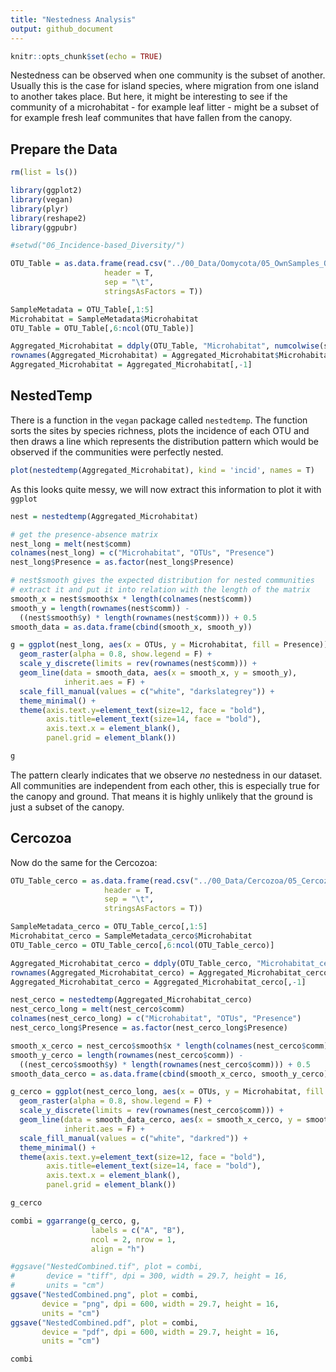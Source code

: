 ```yaml
---
title: "Nestedness Analysis"
output: github_document
---
```


```r
knitr::opts_chunk$set(echo = TRUE)
```

Nestedness can be observed when one community is the subset of another. Usually this is the case for island species, where migration from one island to another takes place. But here, it might be interesting to see if the community of a microhabitat - for example leaf litter - might be a subset of for example fresh leaf communites that have fallen from the canopy.

## Prepare the Data

```r
rm(list = ls())

library(ggplot2)
library(vegan)
library(plyr)
library(reshape2)
library(ggpubr)

#setwd("06_Incidence-based_Diversity/")

OTU_Table = as.data.frame(read.csv("../00_Data/Oomycota/05_OwnSamples_OTU_Table_min-freq-9588_transposed_withMetadata.tsv", 
                     header = T, 
                     sep = "\t", 
                     stringsAsFactors = T))

SampleMetadata = OTU_Table[,1:5]
Microhabitat = SampleMetadata$Microhabitat
OTU_Table = OTU_Table[,6:ncol(OTU_Table)]

Aggregated_Microhabitat = ddply(OTU_Table, "Microhabitat", numcolwise(sum))
rownames(Aggregated_Microhabitat) = Aggregated_Microhabitat$Microhabitat
Aggregated_Microhabitat = Aggregated_Microhabitat[,-1]
```

## NestedTemp

There is a function in the `vegan` package called `nestedtemp`. The function sorts the sites by species richness, plots the incidence of each OTU and then draws a line which represents the distribution pattern which would be observed if the communities were perfectly nested.

```r
plot(nestedtemp(Aggregated_Microhabitat), kind = 'incid', names = T)
```

As this looks quite messy, we will now extract this information to plot it with `ggplot`

```r
nest = nestedtemp(Aggregated_Microhabitat)

# get the presence-absence matrix
nest_long = melt(nest$comm)
colnames(nest_long) = c("Microhabitat", "OTUs", "Presence")
nest_long$Presence = as.factor(nest_long$Presence)

# nest$smooth gives the expected distribution for nested communities
# extract it and put it into relation with the length of the matrix
smooth_x = nest$smooth$x * length(colnames(nest$comm))
smooth_y = length(rownames(nest$comm)) - 
  ((nest$smooth$y) * length(rownames(nest$comm))) + 0.5
smooth_data = as.data.frame(cbind(smooth_x, smooth_y))

g = ggplot(nest_long, aes(x = OTUs, y = Microhabitat, fill = Presence)) + 
  geom_raster(alpha = 0.8, show.legend = F) + 
  scale_y_discrete(limits = rev(rownames(nest$comm))) +
  geom_line(data = smooth_data, aes(x = smooth_x, y = smooth_y),
            inherit.aes = F) + 
  scale_fill_manual(values = c("white", "darkslategrey")) + 
  theme_minimal() + 
  theme(axis.text.y=element_text(size=12, face = "bold"), 
        axis.title=element_text(size=14, face = "bold"), 
        axis.text.x = element_blank(), 
        panel.grid = element_blank())

g
```


The pattern clearly indicates that we observe *no* nestedness in our dataset. All communities are independent from each other, this is especially true for the canopy and ground. That means it is highly unlikely that the ground is just a subset of the canopy.

## Cercozoa

Now do the same for the Cercozoa:

```r
OTU_Table_cerco = as.data.frame(read.csv("../00_Data/Cercozoa/05_Cercozoa_OwnSamples_OTU_Table_min-freq-15684_transposed_withMetadata.tsv", 
                     header = T, 
                     sep = "\t", 
                     stringsAsFactors = T))

SampleMetadata_cerco = OTU_Table_cerco[,1:5]
Microhabitat_cerco = SampleMetadata_cerco$Microhabitat
OTU_Table_cerco = OTU_Table_cerco[,6:ncol(OTU_Table_cerco)]

Aggregated_Microhabitat_cerco = ddply(OTU_Table_cerco, "Microhabitat_cerco", numcolwise(sum))
rownames(Aggregated_Microhabitat_cerco) = Aggregated_Microhabitat_cerco$Microhabitat
Aggregated_Microhabitat_cerco = Aggregated_Microhabitat_cerco[,-1]

nest_cerco = nestedtemp(Aggregated_Microhabitat_cerco)
nest_cerco_long = melt(nest_cerco$comm)
colnames(nest_cerco_long) = c("Microhabitat", "OTUs", "Presence")
nest_cerco_long$Presence = as.factor(nest_cerco_long$Presence)

smooth_x_cerco = nest_cerco$smooth$x * length(colnames(nest_cerco$comm))
smooth_y_cerco = length(rownames(nest_cerco$comm)) - 
  ((nest_cerco$smooth$y) * length(rownames(nest_cerco$comm))) + 0.5
smooth_data_cerco = as.data.frame(cbind(smooth_x_cerco, smooth_y_cerco))

g_cerco = ggplot(nest_cerco_long, aes(x = OTUs, y = Microhabitat, fill = Presence)) + 
  geom_raster(alpha = 0.8, show.legend = F) + 
  scale_y_discrete(limits = rev(rownames(nest_cerco$comm))) +
  geom_line(data = smooth_data_cerco, aes(x = smooth_x_cerco, y = smooth_y_cerco),
            inherit.aes = F) + 
  scale_fill_manual(values = c("white", "darkred")) + 
  theme_minimal() + 
  theme(axis.text.y=element_text(size=12, face = "bold"), 
        axis.title=element_text(size=14, face = "bold"), 
        axis.text.x = element_blank(), 
        panel.grid = element_blank())

g_cerco
```


```r
combi = ggarrange(g_cerco, g, 
                  labels = c("A", "B"), 
                  ncol = 2, nrow = 1, 
                  align = "h")

#ggsave("NestedCombined.tif", plot = combi, 
#       device = "tiff", dpi = 300, width = 29.7, height = 16, 
#       units = "cm")
ggsave("NestedCombined.png", plot = combi, 
       device = "png", dpi = 600, width = 29.7, height = 16, 
       units = "cm")
ggsave("NestedCombined.pdf", plot = combi, 
       device = "pdf", dpi = 600, width = 29.7, height = 16, 
       units = "cm")

combi
```